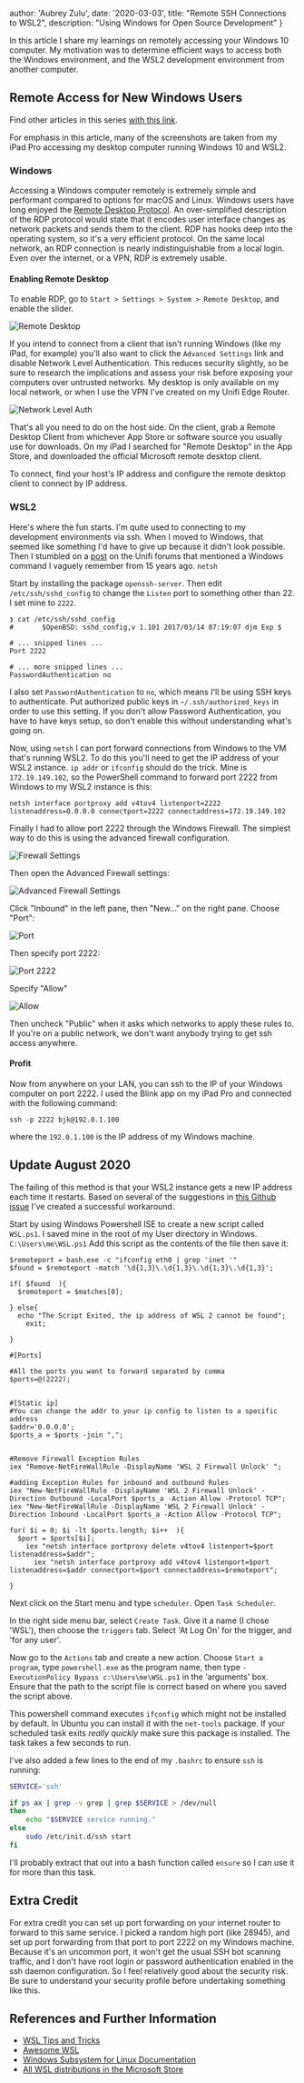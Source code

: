   author: 'Aubrey Zulu',
  date: '2020-03-03',
  title: "Remote SSH Connections to WSL2",
  description:
    "Using Windows for Open Source Development"
}


In this article I share my learnings on remotely accessing your Windows 10 computer. My motivation was to determine efficient ways to access both the Windows environment, and the WSL2 development environment from another computer.


## Remote Access for New Windows Users

Find other articles in this series [with this link](/tags/30-daywslchallenge/).

For emphasis in this article, many of the screenshots are taken from my iPad Pro accessing my desktop computer running Windows 10 and WSL2.

### Windows

Accessing a Windows computer remotely is extremely simple and performant compared to options for macOS and Linux. Windows users have long enjoyed the [Remote Desktop Protocol](https://docs.microsoft.com/en-us/windows/win32/termserv/remote-desktop-protocol). An over-simplified description of the RDP protocol would state that it encodes user interface changes as network packets and sends them to the client. RDP has hooks deep into the operating system, so it's a very efficient protocol. On the same local network, an RDP connection is nearly indistinguishable from a local login. Even over the internet, or a VPN, RDP is extremely usable.

#### Enabling Remote Desktop

To enable RDP, go to `Start > Settings > System > Remote Desktop`, and enable the slider.

![Remote Desktop](/fixed/images/wsl/rdp.png)

If you intend to connect from a client that isn't running Windows (like my iPad, for example) you'll also want to click the `Advanced Settings` link and disable Network Level Authentication. This reduces security slightly, so be sure to research the implications and assess your risk before exposing your computers over untrusted networks. My desktop is only available on my local network, or when I use the VPN I've created on my Unifi Edge Router.

![Network Level Auth](/fixed/images/wsl/nla.png)

That's all you need to do on the host side. On the client, grab a Remote Desktop Client from whichever App Store or software source you usually use for downloads. On my iPad I searched for "Remote Desktop" in the App Store, and downloaded the official Microsoft remote desktop client.

To connect, find your host's IP address and configure the remote desktop client to connect by IP address.

### WSL2

Here's where the fun starts. I'm quite used to connecting to my development environments via ssh. When I moved to Windows, that seemed like something I'd have to give up because it didn't look possible. Then I stumbled on a [post](https://community.ui.com/questions/UNMS-running-on-Windows-10-Subsystem-Linux-2-WSL2/552f3b66-c1f0-41f1-8aa5-f2e6e0f56a5a) on the Unifi forums that mentioned a Windows command I vaguely remember from 15 years ago. `netsh`

Start by installing the package `openssh-server`. Then edit `/etc/ssh/sshd_config` to change the `Listen` port to something other than 22. I set mine to `2222`.

```
❯ cat /etc/ssh/sshd_config
#       $OpenBSD: sshd_config,v 1.101 2017/03/14 07:19:07 djm Exp $

# ... snipped lines ...
Port 2222

# ... more snipped lines ...
PasswordAuthentication no
```

I also set `PasswordAuthentication` to `no`, which means I'll be using SSH keys to authenticate. Put authorized public keys in `~/.ssh/authorized_keys` in order to use this setting. If you don't allow Password Authentication, you have to have keys setup, so don't enable this without understanding what's going on.

Now, using `netsh` I can port forward connections from Windows to the VM that's running WSL2. To do this you'll need to get the IP address of your WSL2 instance. `ip addr` or `ifconfig` should do the trick. Mine is `172.19.149.102`, so the PowerShell command to forward port 2222 from Windows to my WSL2 instance is this:

```
netsh interface portproxy add v4tov4 listenport=2222 listenaddress=0.0.0.0 connectport=2222 connectaddress=172.19.149.102
```

Finally I had to allow port 2222 through the Windows Firewall. The simplest way to do this is using the advanced firewall configuration.

![Firewall Settings](/fixed/images/wsl/firewall.png)

Then open the Advanced Firewall settings:

![Advanced Firewall Settings](/fixed/images/wsl/advancefw.png)

Click "Inbound" in the left pane, then "New..." on the right pane. Choose "Port":

![Port](/fixed/images/wsl/port.png)

Then specify port 2222:

![Port 2222](/fixed/images/wsl/port2222.png)

Specify "Allow"

![Allow](/fixed/mages/wsl/allow.png)

Then uncheck "Public" when it asks which networks to apply these rules to. If you're on a public network, we don't want anybody trying to get ssh access anywhere.

#### Profit

Now from anywhere on your LAN, you can ssh to the IP of your Windows computer on port 2222. I used the Blink app on my iPad Pro and connected with the following command:

```
ssh -p 2222 bjk@192.0.1.100
```

where the `192.0.1.100` is the IP address of my Windows machine.

## Update August 2020

The failing of this method is that your WSL2 instance gets a new IP address each time it restarts. Based on several of the suggestions in [this Github issue](https://github.com/microsoft/WSL/issues/4150) I've created a successful workaround.

Start by using Windows Powershell ISE to create a new script called `WSL.ps1`. I saved mine in the root of my User directory in Windows. `C:\Users\me\WSL.ps1` Add this script as the contents of the file then save it:

```
$remoteport = bash.exe -c "ifconfig eth0 | grep 'inet '"
$found = $remoteport -match '\d{1,3}\.\d{1,3}\.\d{1,3}\.\d{1,3}';

if( $found  ){
  $remoteport = $matches[0];

} else{
  echo "The Script Exited, the ip address of WSL 2 cannot be found";
    exit;

}

#[Ports]

#All the ports you want to forward separated by comma
$ports=@(2222);


#[Static ip]
#You can change the addr to your ip config to listen to a specific address
$addr='0.0.0.0';
$ports_a = $ports -join ",";


#Remove Firewall Exception Rules
iex "Remove-NetFireWallRule -DisplayName 'WSL 2 Firewall Unlock' ";

#adding Exception Rules for inbound and outbound Rules
iex "New-NetFireWallRule -DisplayName 'WSL 2 Firewall Unlock' -Direction Outbound -LocalPort $ports_a -Action Allow -Protocol TCP";
iex "New-NetFireWallRule -DisplayName 'WSL 2 Firewall Unlock' -Direction Inbound -LocalPort $ports_a -Action Allow -Protocol TCP";

for( $i = 0; $i -lt $ports.length; $i++  ){
  $port = $ports[$i];
    iex "netsh interface portproxy delete v4tov4 listenport=$port listenaddress=$addr";
      iex "netsh interface portproxy add v4tov4 listenport=$port listenaddress=$addr connectport=$port connectaddress=$remoteport";

}
```

Next click on the Start menu and type `scheduler`. Open `Task Scheduler`.

In the right side menu bar, select `Create Task`. Give it a name (I chose 'WSL'), then choose the `triggers` tab. Select 'At Log On' for the trigger, and 'for any user'.

Now go to the `Actions` tab and create a new action. Choose `Start a program`, type `powershell.exe` as the program name, then type `-ExecutionPolicy Bypass c:\Users\me\WSL.ps1` in the 'arguments' box. Ensure that the path to the script file is correct based on where you saved the script above.

This powershell command executes `ifconfig` which might not be installed by default. In Ubuntu you can install it with the `net-tools` package. If your scheduled task exits _really quickly_ make sure this package is installed. The task takes a few seconds to run.

I've also added a few lines to the end of my `.bashrc` to ensure `ssh` is running:

```bash
SERVICE='ssh'

if ps ax | grep -v grep | grep $SERVICE > /dev/null
then
    echo "$SERVICE service running."
else
    sudo /etc/init.d/ssh start
fi
```

I'll probably extract that out into a bash function called `ensure` so I can use it for more than this task.

## Extra Credit

For extra credit you can set up port forwarding on your internet router to forward to this same service. I picked a random high port (like 28945), and set up port forwarding from that port to port 2222 on my Windows machine. Because it's an uncommon port, it won't get the usual SSH bot scanning traffic, and I don't have root login or password authentication enabled in the ssh daemon configuration. So I feel relatively good about the security risk. Be sure to understand your security profile before undertaking something like this.

## References and Further Information

- [WSL Tips and Tricks](https://wsl.dev)
- [Awesome WSL](https://github.com/sirredbeard/Awesome-WSL/blob/master/README.md)
- [Windows Subsystem for Linux Documentation](https://docs.microsoft.com/en-us/windows/wsl/about)
- [All WSL distributions in the Microsoft Store](https://aka.ms/wslstore)
